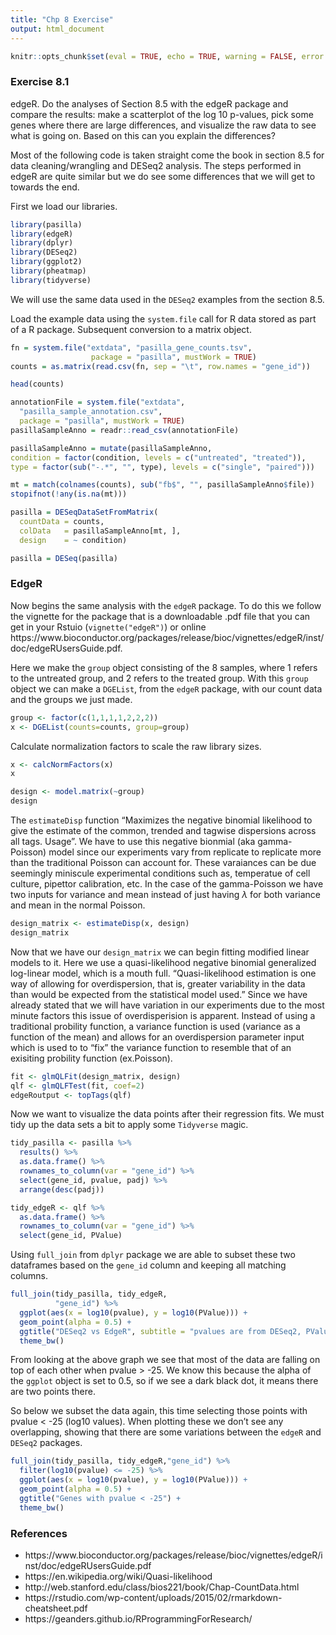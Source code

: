 ---
title: "Chp 8 Exercise"
output: html_document
---

```{r, echo=FALSE}
knitr::opts_chunk$set(eval = TRUE, echo = TRUE, warning = FALSE, error = FALSE, message = FALSE)
```

### Exercise 8.1

edgeR. Do the analyses of Section 8.5 with the edgeR package and compare the results: make a scatterplot of the 
log 10 p-values, pick some genes where there are large differences, 
and visualize the raw data to see what is going on. Based on this can you explain the differences?

Most of the following code is taken straight come the book in section 8.5 for data cleaning/wrangling and DESeq2 analysis. The steps performed in edgeR are quite similar but we do see some differences that we will get to towards the end.

First we load our libraries.
```{r}
library(pasilla)
library(edgeR)
library(dplyr)
library(DESeq2)
library(ggplot2)
library(pheatmap)
library(tidyverse)
```
We will use the same data used in the `DESeq2` examples from the section 8.5.

Load the example data using the `system.file` call for R data stored as part of a R package. 
Subsequent conversion to a matrix object.
```{r}
fn = system.file("extdata", "pasilla_gene_counts.tsv",
                  package = "pasilla", mustWork = TRUE)
counts = as.matrix(read.csv(fn, sep = "\t", row.names = "gene_id"))

head(counts)
```

```{r, echo=FALSE}
annotationFile = system.file("extdata",
  "pasilla_sample_annotation.csv",
  package = "pasilla", mustWork = TRUE)
pasillaSampleAnno = readr::read_csv(annotationFile)

pasillaSampleAnno = mutate(pasillaSampleAnno,
condition = factor(condition, levels = c("untreated", "treated")),
type = factor(sub("-.*", "", type), levels = c("single", "paired")))

mt = match(colnames(counts), sub("fb$", "", pasillaSampleAnno$file))
stopifnot(!any(is.na(mt)))

pasilla = DESeqDataSetFromMatrix(
  countData = counts,
  colData   = pasillaSampleAnno[mt, ],
  design    = ~ condition)

pasilla = DESeq(pasilla)
```

### EdgeR

Now begins the same analysis with the `edgeR` package. To do this we follow the vignette for the package that is a downloadable .pdf file that you can get in your Rstuio (`vignette("edgeR")`) or online https://www.bioconductor.org/packages/release/bioc/vignettes/edgeR/inst/doc/edgeRUsersGuide.pdf. 

Here we make the `group` object consisting of the 8 samples, where 1 refers to the untreated group, and 2 refers to the treated group. With this `group` object we can make a `DGEList`, from the `edgeR` package, with our count data and the groups we just made. 
```{r}
group <- factor(c(1,1,1,1,2,2,2))
x <- DGEList(counts=counts, group=group)
```
Calculate normalization factors to scale the raw library sizes.
```{r}
x <- calcNormFactors(x)
x
```
```{r}
design <- model.matrix(~group)
design
```
The `estimateDisp` function "Maximizes the negative binomial likelihood to give the estimate of the common, trended and tagwise dispersions across all tags.
Usage". We have to use this negative bionmial (aka gamma-Poisson) model since our experiments vary from replicate to replicate more than the traditional Poisson can account for. These varaiances can be due seemingly miniscule experimental conditions such as, temperatue of cell culture, pipettor calibration, etc. In the case of the gamma-Poisson we have two inputs for variance and mean instead of just having $\lambda$ for both variance and mean in the normal Poisson. 
```{r}
design_matrix <- estimateDisp(x, design)
design_matrix
```
Now that we have our `design_matrix` we can begin fitting modified linear models to it. Here we use a quasi-likelihood negative binomial generalized log-linear model, which is a mouth full. "Quasi-likelihood estimation is one way of allowing for overdispersion, that is, greater variability in the data than would be expected from the statistical model used." Since we have already stated that we will have variation in our experiments due to the most minute factors this issue of overdisperision is apparent. Instead of using a traditional probility function, a variance function is used (variance as a function of the mean) and allows for an overdispersion parameter input which is used to to "fix" the variance function to resemble that of an exisiting probility function (ex.Poisson).
```{r}
fit <- glmQLFit(design_matrix, design)
qlf <- glmQLFTest(fit, coef=2)
edgeRoutput <- topTags(qlf)
```
Now we want to visualize the data points after their regression fits. We must tidy up the data sets a bit to apply some `Tidyverse` magic. 
```{r}
tidy_pasilla <- pasilla %>% 
  results() %>% 
  as.data.frame() %>% 
  rownames_to_column(var = "gene_id") %>% 
  select(gene_id, pvalue, padj) %>% 
  arrange(desc(padj))

tidy_edgeR <- qlf %>% 
  as.data.frame() %>% 
  rownames_to_column(var = "gene_id") %>%
  select(gene_id, PValue)
```
Using `full_join` from `dplyr` package we are able to subset these two dataframes based on the `gene_id` column and keeping all matching columns. 
```{r}
full_join(tidy_pasilla, tidy_edgeR, 
          "gene_id") %>% 
  ggplot(aes(x = log10(pvalue), y = log10(PValue))) +
  geom_point(alpha = 0.5) +
  ggtitle("DESeq2 vs EdgeR", subtitle = "pvalues are from DESeq2, PValues are from edgeR") +
  theme_bw()
```
  
  From looking at the above graph we see that most of the data are falling on top of each other when pvalue > -25. We know this because the alpha of the `ggplot` object is set to 0.5, so if we see a dark black dot, it means there are two points there.

So below we subset the data again, this time selecting those points with pvalue < -25 (log10 values). When plotting these we don't see any overlapping, showing that there are some variations between the `edgeR` and `DESeq2` packages. 
```{r}
full_join(tidy_pasilla, tidy_edgeR,"gene_id") %>% 
  filter(log10(pvalue) <= -25) %>%
  ggplot(aes(x = log10(pvalue), y = log10(PValue))) +
  geom_point(alpha = 0.5) +
  ggtitle("Genes with pvalue < -25") +
  theme_bw()
```

### References
* https://www.bioconductor.org/packages/release/bioc/vignettes/edgeR/inst/doc/edgeRUsersGuide.pdf
* https://en.wikipedia.org/wiki/Quasi-likelihood
* http://web.stanford.edu/class/bios221/book/Chap-CountData.html
* https://rstudio.com/wp-content/uploads/2015/02/rmarkdown-cheatsheet.pdf
* https://geanders.github.io/RProgrammingForResearch/